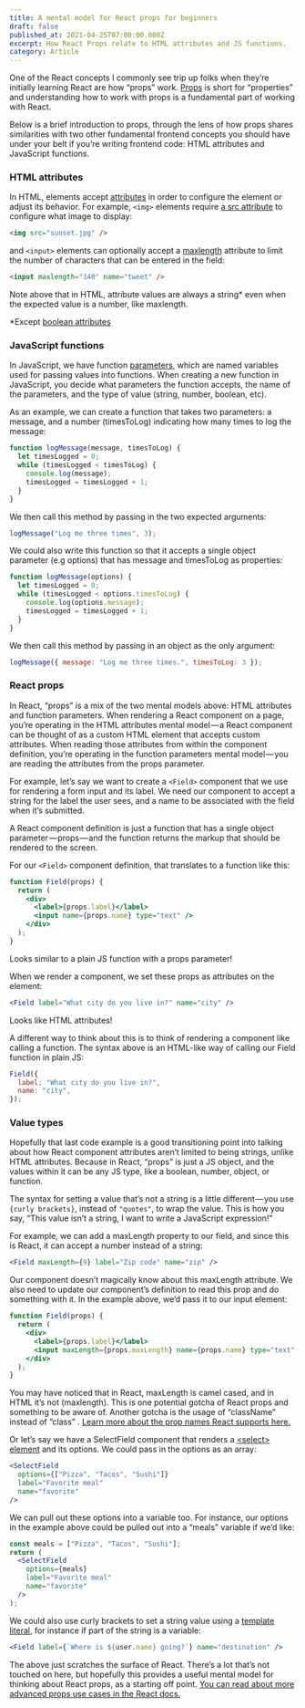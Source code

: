 ```yaml
---
title: A mental model for React props for beginners
draft: false
published_at: 2021-04-25T07:00:00.000Z
excerpt: How React Props relate to HTML attributes and JS functions.
category: Article
---
```


One of the React concepts I commonly see trip up folks when they’re initially learning React are how “props” work. [Props](https://reactjs.org/docs/components-and-props.html) is short for “properties” and understanding how to work with props is a fundamental part of working with React.

Below is a brief introduction to props, through the lens of how props shares similarities with two other fundamental frontend concepts you should have under your belt if you’re writing frontend code: HTML attributes and JavaScript functions.

### HTML attributes

In HTML, elements accept [attributes](https://developer.mozilla.org/en-US/docs/Web/HTML/Attributes) in order to configure the element or adjust its behavior. For example, `<img>` elements require [a src attribute](https://developer.mozilla.org/en-US/docs/Web/HTML/Element/img#attributes) to configure what image to display:

```html
<img src="sunset.jpg" />
```

and `<input>` elements can optionally accept a [maxlength](https://developer.mozilla.org/en-US/docs/Web/HTML/Attributes/maxlength) attribute to limit the number of characters that can be entered in the field:

```html
<input maxlength="140" name="tweet" />
```

Note above that in HTML, attribute values are always a string\* even when the expected value is a number, like maxlength.

\*Except [boolean attributes](https://developer.mozilla.org/en-US/docs/Web/HTML/Attributes#boolean_attributes)

### JavaScript functions

In JavaScript, we have function [parameters](https://developer.mozilla.org/en-US/docs/Glossary/Parameter), which are named variables used for passing values into functions. When creating a new function in JavaScript, you decide what parameters the function accepts, the name of the parameters, and the type of value (string, number, boolean, etc).

As an example, we can create a function that takes two parameters: a message, and a number (timesToLog) indicating how many times to log the message:

```js
function logMessage(message, timesToLog) {
  let timesLogged = 0;
  while (timesLogged < timesToLog) {
    console.log(message);
    timesLogged = timesLogged + 1;
  }
}
```

We then call this method by passing in the two expected arguments:

```js
logMessage("Log me three times", 3);
```

We could also write this function so that it accepts a single object parameter (e.g options) that has message and timesToLog as properties:

```js
function logMessage(options) {
  let timesLogged = 0;
  while (timesLogged < options.timesToLog) {
    console.log(options.message);
    timesLogged = timesLogged + 1;
  }
}
```

We then call this method by passing in an object as the only argument:

```js
logMessage({ message: "Log me three times.", timesToLog: 3 });
```

### React props

In React, “props” is a mix of the two mental models above: HTML attributes and function parameters. When rendering a React component on a page, you’re operating in the HTML attributes mental model — a React component can be thought of as a custom HTML element that accepts custom attributes. When reading those attributes from within the component definition, you’re operating in the function parameters mental model — you are reading the attributes from the props parameter.

For example, let’s say we want to create a `<Field>` component that we use for rendering a form input and its label. We need our component to accept a string for the label the user sees, and a name to be associated with the field when it’s submitted.

A React component definition is just a function that has a single object parameter — props — and the function returns the markup that should be rendered to the screen.

For our `<Field>` component definition, that translates to a function like this:

```jsx
function Field(props) {
  return (
    <div>
      <label>{props.label}</label>
      <input name={props.name} type="text" />
    </div>
  );
}
```

Looks similar to a plain JS function with a props parameter!

When we render a component, we set these props as attributes on the element:

```jsx
<Field label="What city do you live in?" name="city" />
```

Looks like HTML attributes!

A different way to think about this is to think of rendering a component like calling a function. The syntax above is an HTML-like way of calling our Field function in plain JS:

```js
Field({
  label: "What city do you live in?",
  name: "city",
});
```

### Value types

Hopefully that last code example is a good transitioning point into talking about how React component attributes aren’t limited to being strings, unlike HTML attributes. Because in React, “props” is just a JS object, and the values within it can be any JS type, like a boolean, number, object, or function.

The syntax for setting a value that’s not a string is a little different — you use `{curly brackets}`, instead of `"quotes"`, to wrap the value. This is how you say, “This value isn’t a string, I want to write a JavaScript expression!”

For example, we can add a maxLength property to our field, and since this is React, it can accept a number instead of a string:

```jsx
<Field maxLength={9} label="Zip code" name="zip" />
```

Our component doesn’t magically know about this maxLength attribute. We also need to update our component’s definition to read this prop and do something with it. In the example above, we’d pass it to our input element:

```jsx
function Field(props) {
  return (
    <div>
      <label>{props.label}</label>
      <input maxLength={props.maxLength} name={props.name} type="text" />
    </div>
  );
}
```

You may have noticed that in React, maxLength is camel cased, and in HTML it’s not (maxlength). This is one potential gotcha of React props and something to be aware of. Another gotcha is the usage of “className” instead of “class” . [Learn more about the prop names React supports here.](https://reactjs.org/docs/dom-elements.html#all-supported-html-attributes)

Or let’s say we have a SelectField component that renders a [\<select> element](https://developer.mozilla.org/en-US/docs/Web/HTML/Element/select) and its options. We could pass in the options as an array:

```jsx
<SelectField
  options={["Pizza", "Tacos", "Sushi"]}
  label="Favorite meal"
  name="favorite"
/>
```

We can pull out these options into a variable too. For instance, our options in the example above could be pulled out into a “meals” variable if we’d like:

```jsx
const meals = ["Pizza", "Tacos", "Sushi"];
return (
  <SelectField
    options={meals}
    label="Favorite meal"
    name="favorite"
  />
);
```

We could also use curly brackets to set a string value using a [template literal](https://developer.mozilla.org/en-US/docs/Web/JavaScript/Reference/Template_literals), for instance if part of the string is a variable:

```jsx
<Field label={`Where is ${user.name} going?`} name="destination" />
```

The above just scratches the surface of React. There’s a lot that’s not touched on here, but hopefully this provides a useful mental model for thinking about React props, as a starting off point. [You can read about more advanced props use cases in the React docs.](https://reactjs.org/docs/jsx-in-depth.html#props-in-jsx)
